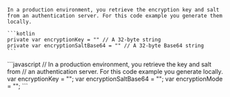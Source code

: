 <PlatformWrapper platform="android">

    In a production environment, you retrieve the encryption key and salt from an authentication server. For this code example you generate them locally.

    ```kotlin
    private var encryptionKey = "" // A 32-byte string
    private var encryptionSaltBase64 = "" // A 32-byte Base64 string 
    ```
</PlatformWrapper>
<PlatformWrapper platform="web">
```javascript
// In a production environment, you retrieve the key and salt from
  // an authentication server. For this code example you generate locally.
  var encryptionKey = "";
  var encryptionSaltBase64 = "";
  var encryptionMode = "";
```
</PlatformWrapper>

